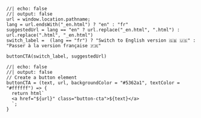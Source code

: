 
```ojs
//| echo: false
//| output: false
url = window.location.pathname;
lang = url.endsWith("_en.html") ? "en" : "fr"
suggestedUrl = lang == "en" ? url.replace("_en.html", ".html") : url.replace(".html", "_en.html")
switch_label =  (lang == "fr") ? "Switch to English version 🇬🇧 🇺🇸" : "Passer à la version française 🇫🇷"
```

```ojs
buttonCTA(switch_label, suggestedUrl)
```

```ojs
//| echo: false
//| output: false
// Create a button element
buttonCTA = (text, url, backgroundColor = "#5362a1", textColor = "#ffffff") => {
  return html`
  <a href="${url}" class="button-cta">${text}</a>
  `;
}
```

